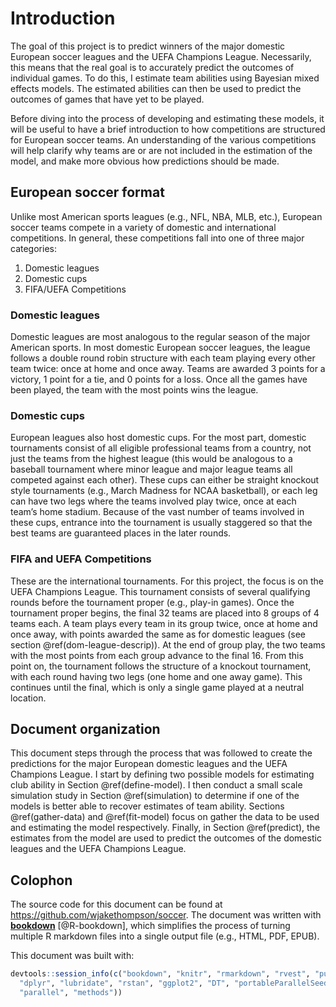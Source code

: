 # Introduction {#intro}

The goal of this project is to predict winners of the major domestic European soccer leagues and the UEFA Champions League. Necessarily, this means that the real goal is to accurately predict the outcomes of individual games. To do this, I estimate team abilities using Bayesian mixed effects models. The estimated abilities can then be used to predict the outcomes of games that have yet to be played.

Before diving into the process of developing and estimating these models, it will be useful to have a brief introduction to how competitions are structured for European soccer teams. An understanding of the various competitions will help clarify why teams are or are not included in the estimation of the model, and make more obvious how predictions should be made.

## European soccer format

Unlike most American sports leagues (e.g., NFL, NBA, MLB, etc.), European soccer teams compete in a variety of domestic and international competitions. In general, these competitions fall into one of three major categories:

1. Domestic leagues
1. Domestic cups
1. FIFA/UEFA Competitions

### Domestic leagues {#dom-league-descrip}

Domestic leagues are most analogous to the regular season of the major American sports. In most domestic European soccer leagues, the league follows a double round robin structure with each team playing every other team twice: once at home and once away. Teams are awarded 3 points for a victory, 1 point for a tie, and 0 points for a loss. Once all the games have been played, the team with the most points wins the league.

### Domestic cups

European leagues also host domestic cups. For the most part, domestic tournaments consist of all eligible professional teams from a country, not just the teams from the highest league (this would be analogous to a baseball tournament where minor league and major league teams all competed against each other). These cups can either be straight knockout style tournaments (e.g., March Madness for NCAA basketball), or each leg can have two legs where the teams involved play twice, once at each team's home stadium. Because of the vast number of teams involved in these cups, entrance into the tournament is usually staggered so that the best teams are guaranteed places in the later rounds.

### FIFA and UEFA Competitions

These are the international tournaments. For this project, the focus is on the UEFA Champions League. This tournament consists of several qualifying rounds before the tournament proper (e.g., play-in games). Once the tournament proper begins, the final 32 teams are placed into 8 groups of 4 teams each. A team plays every team in its group twice, once at home and once away, with points awarded the same as for domestic leagues (see section \@ref(dom-league-descrip)). At the end of group play, the two teams with the most points from each group advance to the final 16. From this point on, the tournament follows the structure of a knockout tournament, with each round having two legs (one home and one away game). This continues until the final, which is only a single game played at a neutral location.

## Document organization

This document steps through the process that was followed to create the predictions for the major European domestic leagues and the UEFA Champions League. I start by defining two possible models for estimating club ability in Section \@ref(define-model). I then conduct a small scale simulation study in Section \@ref(simulation) to determine if one of the models is better able to recover estimates of team ability. Sections \@ref(gather-data) and \@ref(fit-model) focus on gather the data to be used and estimating the model respectively. Finally, in Section \@ref(predict), the estimates from the model are used to predict the outcomes of the domestic leagues and the UEFA Champions League.

## Colophon

The source code for this document can be found at <https://github.com/wjakethompson/soccer>. The document was written with [**bookdown**](https://bookdown.org) [@R-bookdown], which simplifies the process of turning multiple R markdown files into a single output file (e.g., HTML, PDF, EPUB).

This document was built with:

```r
devtools::session_info(c("bookdown", "knitr", "rmarkdown", "rvest", "purrr",
  "dplyr", "lubridate", "rstan", "ggplot2", "DT", "portableParallelSeeds",
  "parallel", "methods"))
```
